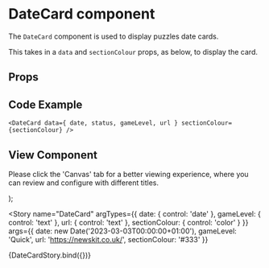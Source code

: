 
<Meta
  title="Newskit Components/Puzzles/Date Card"
  component={DateCard}
/>

# DateCard component
The `DateCard` component is used to display puzzles date cards.

This takes in a `data` and `sectionColour` props, as below, to display the card.

## Props
<Props of={DateCard} />

## Code Example
`<DateCard data={ date, status, gameLevel, url } sectionColour={sectionColour} />`

## View Component
Please click the 'Canvas' tab for a better viewing experience, where you can review and configure with different titles.

  <NewsKitProvider theme={TimesWebLightTheme}>
    <DateCard data={{ date, status, gameLevel, url }} sectionColour={sectionColour} />
  </NewsKitProvider>
);

<Story
  name="DateCard"
  argTypes={{
    date: { control: 'date' },
    gameLevel: { control: 'text' },
    url: { control: 'text' },
    sectionColour: { control: 'color' }
  }}
  args={{
    date: new Date('2023-03-03T00:00:00+01:00'),
    gameLevel: 'Quick',
    url: 'https://newskit.co.uk/',
    sectionColour: '#333'
  }}
>
  {DateCardStory.bind({})}
</Story>
